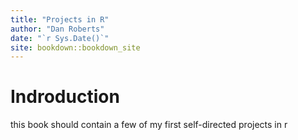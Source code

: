 ```yaml
--- 
title: "Projects in R"
author: "Dan Roberts"
date: "`r Sys.Date()`"
site: bookdown::bookdown_site
---
```


# Indroduction
this book should contain a few of my first self-directed projects in r

